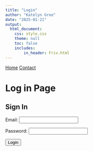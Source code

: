 ```yaml
---
title: "Login"
author: "Katelyn Groe"
date: "2025-01-21"
output:
  html_document:
    css: style.css
    theme: null
    toc: false
    includes: 
        in_header: Friv.html
---
```


<nav>
  <a href="index.html">Home</a>
  <a href="contact.html">Contact</a>
</nav>

# Log in Page

<h2>Sign In</h2>

<label for="email">Email:</label>
<input type="email" id="email" required><br>

<label for="password">Password:</label>
<input type="password" id="password" required><br>

<button onclick="checkLogin()">Login</button>

<script>
// Define users with their emails, passwords, and assigned pages
const users = {
  "kgroe@iastate.edu": { password: "kgroe", page: "Modules.html" },
  "rhuffman@iastate.edu": { password: "rhuffman", page: "rhuffman.html" },
  "user3@example.com": { password: "password3", page: "user3.html" },
  // Add more users as needed
};

// Function to check email & password and redirect
function checkLogin() {
  var email = document.getElementById("email").value.trim().toLowerCase();
  var password = document.getElementById("password").value;

  if (users.hasOwnProperty(email) && users[email].password === password) {
    var expirationTime = Date.now() + 12 * 60 * 60 * 1000; // 12 hours
    localStorage.setItem("access", email);
    localStorage.setItem("expiration", expirationTime);
    window.location.href = users[email].page; // Redirect to user page
  } else {
    alert("Incorrect email or password. Try again.");
  }
}

// Check session expiration and redirect if needed
window.onload = function() {
  var email = localStorage.getItem("access");
  var expiration = localStorage.getItem("expiration");

  // Get the current page name (e.g., "Modules.html", "Login.html")
  var currentPage = window.location.pathname.split("/").pop();

  // If session expired, clear storage and redirect to login (but not on Login.html)
  if (!email || !expiration || Date.now() > expiration) {
    localStorage.removeItem("access");
    localStorage.removeItem("expiration");
    
    if (currentPage !== "Login.html") {
      window.location.href = "Login.html"; // Redirect only on protected pages
    }
  }
};
</script>


